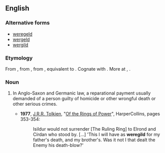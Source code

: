 ==English==
{{wikipedia}}

===Alternative forms===
* [[weregeld]]
* [[wergeld]]
* [[wergild]]

===Etymology===
From {{etyl|enm}} {{term|wergeld|lang=enm}}, from {{etyl|ang}} {{term|wergeld||compensation for a man killed|lang=ang}}, from {{proto|Germanic|werageldaz|weregild|lang=en}}, equivalent to {{compound|wer|t1=man|geld|t2=payment}}. Cognate with {{etyl|de|-}} {{term|Wergeld||weregild|lang=de}}. More at {{l|en|wer}}, {{l|en|geld}}.

===Noun===
{{en-noun}}

# {{context|Anglo-Saxon}} In Anglo-Saxon and Germanic law, a reparational payment usually demanded of a person guilty of homicide or other wrongful death or other serious crimes.
#*'''1977''', [[w:J.R.R. Tolkien|J.R.R. Tolkien]], "[[w:Of the Rings of Power and the Third Age|Of the Rings of Power]]", HarperCollins, pages 353-354:
#*:Isildur would not surrender [The Ruling Ring] to Elrond and Círdan who stood by. [...] 'This I will have as '''weregild''' for my father's death, and my brother's. Was it not I that dealt the Enemy his death-blow?'